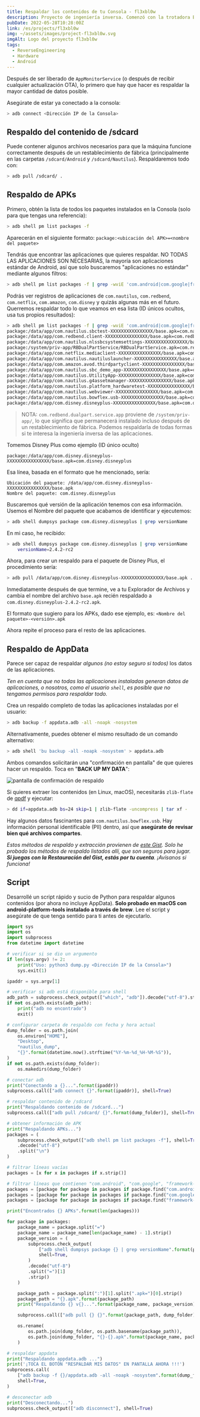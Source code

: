 ```yaml
---
title: Respaldar los contenidos de tu Consola - fl3xbl0w
description: Proyecto de ingeniería inversa. Comenzó con la trotadora Bowflex Treadmill 22 pero terminó generalizándose para cualquier máquina con Android vendida por Nautilus Inc. (Nautilus, Bowflex, Schwinn).
pubDate: 2022-05-28T10:28:00Z
link: /es/projects/fl3xbl0w
img: ~/assets/images/project-fl3xbl0w.svg
imgAlt: Logo del proyecto fl3xbl0w
tags:
  - ReverseEngineering
  - Hardware
  - Android
---
```



Después de ser liberado de `AppMonitorService` (o después de recibir cualquier actualización OTA), lo primero que hay que hacer es respaldar la mayor cantidad de datos posible.

Asegúrate de estar ya conectado a la consola:

```sh
> adb connect <Dirección IP de la Consola>
```

## Respaldo del contenido de /sdcard

Puede contener algunos archivos necesarios para que la máquina funcione correctamente después de un restablecimiento de fábrica (principalmente en las carpetas `/sdcard/Android` y `/sdcard/Nautilus`). Respaldaremos todo con:

```sh
> adb pull /sdcard/ .
```

## Respaldo de APKs

Primero, obtén la lista de todos los paquetes instalados en la Consola (solo para que tengas una referencia):

```sh
> adb shell pm list packages -f
```

Aparecerán en el siguiente formato: `package:<ubicación del APK>=<nombre del paquete>`

Tendrás que encontrar las aplicaciones que quieres respaldar. NO TODAS LAS APLICACIONES SON NECESARIAS, la mayoría son aplicaciones estándar de Android, así que solo buscaremos "aplicaciones no estándar" mediante algunos filtros:

```sh
> adb shell pm list packages -f | grep -wviE 'com.android|com.google|framework-res|/vendor/overlay'
```

Podrás ver registros de aplicaciones de `com.nautilus`, `com.redbend`, `com.netflix`, `com.amazon`, `com.disney` y quizás algunas más en el futuro. Querremos respaldar todo lo que veamos en esa lista (ID únicos ocultos, usa tus propios resultados):

```sh
> adb shell pm list packages -f | grep -wviE 'com.android|com.google|framework-res|/vendor/overlay'
package:/data/app/com.nautilus.sbctest-XXXXXXXXXXXXXXXX/base.apk=com.nautilus.sbctest
package:/data/app/com.redbend.client-XXXXXXXXXXXXXXXX/base.apk=com.redbend.client
package:/data/app/com.nautilus.nlssbcsystemsettings-XXXXXXXXXXXXXXXX/base.apk=com.nautilus.nlssbcsystemsettings
package:/system/priv-app/RBDualPartService/RBDualPartService.apk=com.redbend.dualpart.service.app
package:/data/app/com.netflix.mediaclient-XXXXXXXXXXXXXXXX/base.apk=com.netflix.mediaclient
package:/data/app/com.nautilus.nautiluslauncher-XXXXXXXXXXXXXXXX/base.apk=com.nautilus.nautiluslauncher
package:/data/app/com.amazon.avod.thirdpartyclient-XXXXXXXXXXXXXXXX/base.apk=com.amazon.avod.thirdpartyclient
package:/data/app/com.nautilus.sbc_demo_app-XXXXXXXXXXXXXXXX/base.apk=com.nautilus.sbc_demo_app
package:/data/app/com.nautilus.UtilityApp-XXXXXXXXXXXXXXXX/base.apk=com.nautilus.UtilityApp
package:/data/app/com.nautilus.g4assetmanager-XXXXXXXXXXXXXXXX/base.apk=com.nautilus.g4assetmanager
package:/data/app/com.nautilus.platform_hardwaretest-XXXXXXXXXXXXXXXX/base.apk=com.nautilus.platform_hardwaretest
package:/data/app/com.nautilus.webviewer-XXXXXXXXXXXXXXXX/base.apk=com.nautilus.webviewer
package:/data/app/com.nautilus.bowflex.usb-XXXXXXXXXXXXXXXX/base.apk=com.nautilus.bowflex.usb
package:/data/app/com.disney.disneyplus-XXXXXXXXXXXXXXXX/base.apk=com.disney.disneyplus
```

> NOTA: `com.redbend.dualpart.service.app` proviene de `/system/priv-app/`, lo que significa que permanecerá instalado incluso después de un restablecimiento de fábrica. Podemos respaldarla de todas formas si te interesa la ingeniería inversa de las aplicaciones.

Tomemos Disney Plus como ejemplo (ID único oculto)

```
package:/data/app/com.disney.disneyplus-XXXXXXXXXXXXXXXX/base.apk=com.disney.disneyplus
```

Esa línea, basada en el formato que he mencionado, sería:

```
Ubicación del paquete: /data/app/com.disney.disneyplus-XXXXXXXXXXXXXXXX/base.apk
Nombre del paquete: com.disney.disneyplus
```

Buscaremos qué versión de la aplicación tenemos con esa información. Usemos el Nombre del paquete que acabamos de identificar y ejecutemos:

```sh
> adb shell dumpsys package com.disney.disneyplus | grep versionName
```

En mi caso, he recibido:

```sh
> adb shell dumpsys package com.disney.disneyplus | grep versionName
    versionName=2.4.2-rc2
```

Ahora, para crear un respaldo para el paquete de Disney Plus, el procedimiento sería:

```sh
> adb pull /data/app/com.disney.disneyplus-XXXXXXXXXXXXXXXX/base.apk .
```

Inmediatamente después de que termine, ve a tu Explorador de Archivos y cambia el nombre del archivo `base.apk` recién respaldado a `com.disney.disneyplus-2.4.2-rc2.apk`.

El formato que sugiero para los APKs, dado ese ejemplo, es: `<Nombre del paquete>-<versión>.apk`

Ahora repite el proceso para el resto de las aplicaciones.

## Respaldo de AppData

Parece ser capaz de respaldar _algunos (no estoy seguro si todos)_ los datos de las aplicaciones.

_Ten en cuenta que no todas las aplicaciones instaladas generan datos de aplicaciones, o nosotros, como el usuario `shell`, es posible que no tengamos permisos para respaldar todo._

Crea un respaldo completo de todas las aplicaciones instaladas por el usuario:

```sh
> adb backup -f appdata.adb -all -noapk -nosystem
```

Alternativamente, puedes obtener el mismo resultado de un comando alternativo:

```sh
> adb shell 'bu backup -all -noapk -nosystem' > appdata.adb
```

Ambos comandos solicitarán una "confirmación en pantalla" de que quieres hacer un respaldo. Toca en "**BACK UP MY DATA**":

<Image
  src={DialogBackupConfirm}
  alt="pantalla de confirmación de respaldo"
  format="webp"
/>

Si quieres extraer los contenidos (en Linux, macOS), necesitarás `zlib-flate` de [qpdf](https://command-not-found.com/qpdf) y ejecutar:

```sh
> dd if=appdata.adb bs=24 skip=1 | zlib-flate -uncompress | tar xf -
```

Hay algunos datos fascinantes para `com.nautilus.bowflex.usb`.
Hay información personal identificable (PII) dentro, así que **asegúrate de revisar bien qué archivos compartes**.

_Estos métodos de respaldo y extracción provienen de [este Gist](https://gist.github.com/AnatomicJC/e773dd55ae60ab0b2d6dd2351eb977c1). Solo he probado los métodos de respaldo listados allí, que son seguros para jugar. **Si juegas con la Restauración del Gist, estás por tu cuenta**. ¡Avísanos si funciona!_

## Script

Desarrollé un script rápido y sucio de Python para respaldar algunos contenidos (por ahora no incluye AppData).
**Solo probado en macOS con android-platform-tools instalado a través de brew**.
Lee el script y asegúrate de que tenga sentido para ti antes de ejecutarlo.

```python
import sys
import os
import subprocess
from datetime import datetime

# verificar si se dio un argumento
if len(sys.argv) != 2:
    print("Uso: python3 dump.py <Dirección IP de la Consola>")
    sys.exit(1)

ipaddr = sys.argv[1]

# verificar si adb está disponible para shell
adb_path = subprocess.check_output(["which", "adb"]).decode("utf-8").strip()
if not os.path.exists(adb_path):
    print("adb no encontrado")
    exit()

# configurar carpeta de respaldo con fecha y hora actual
dump_folder = os.path.join(
    os.environ["HOME"],
    "Desktop",
    "nautilus_dump",
    "{}".format(datetime.now().strftime("%Y-%m-%d_%H-%M-%S")),
)
if not os.path.exists(dump_folder):
    os.makedirs(dump_folder)

# conectar adb
print("Conectando a {}...".format(ipaddr))
subprocess.call(["adb connect {}".format(ipaddr)], shell=True)

# respaldar contenido de /sdcard
print("Respaldando contenido de /sdcard...")
subprocess.call(["adb pull /sdcard/ {}".format(dump_folder)], shell=True)

# obtener información de APK
print("Respaldando APKs...")
packages = (
    subprocess.check_output(["adb shell pm list packages -f"], shell=True)
    .decode("utf-8")
    .split("\n")
)

# filtrar líneas vacías
packages = [x for x in packages if x.strip()]

# filtrar líneas que contienen "com.android", "com.google", "framework-res"
packages = [package for package in packages if package.find("com.android") == -1]
packages = [package for package in packages if package.find("com.google") == -1]
packages = [package for package in packages if package.find("framework-res") == -1]

print("Encontrados {} APKs".format(len(packages)))

for package in packages:
    package_name = package.split("=")
    package_name = package_name[len(package_name) - 1].strip()
    package_version = (
        subprocess.check_output(
            ["adb shell dumpsys package {} | grep versionName".format(package_name)],
            shell=True,
        )
        .decode("utf-8")
        .split("=")[1]
        .strip()
    )

    package_path = package.split(":")[1].split(".apk=")[0].strip()
    package_path = "{}.apk".format(package_path)
    print("Respaldando {} v{}...".format(package_name, package_version))

    subprocess.call(["adb pull {} {}".format(package_path, dump_folder)], shell=True)

    os.rename(
        os.path.join(dump_folder, os.path.basename(package_path)),
        os.path.join(dump_folder, "{}-{}.apk".format(package_name, package_version)),
    )

# respaldar appdata
print("Respaldando appdata.adb ...")
print('¡TOCA EL BOTÓN "RESPALDAR MIS DATOS" EN PANTALLA AHORA !!!')
subprocess.call(
    ["adb backup -f {}/appdata.adb -all -noapk -nosystem".format(dump_folder)],
    shell=True,
)

# desconectar adb
print("Desconectando...")
subprocess.check_output(["adb disconnect"], shell=True)
```
